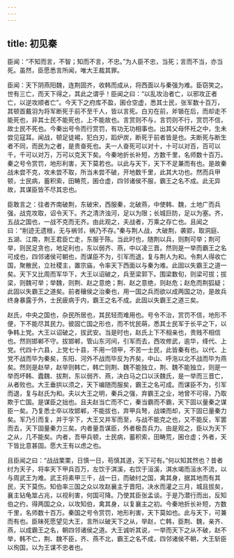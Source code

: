 ```yaml
---
---
---
```

title: 初见秦
---




臣闻：“不知而言，不智；知而不言，不忠。”为人臣不忠，当死；言而不当，亦当死。虽然，臣愿悉言所闻，唯大王裁其罪。

臣闻：天下阴燕阳魏，连荆固齐，收韩而成从，将西面以与秦强为难。臣窃笑之。世有三亡，而天下得之，其此之谓乎！臣闻之曰：“以乱攻治者亡，以邪攻正者亡，以逆攻顺者亡”。今天下之府库不盈，囷仓空虚，悉其士民，张军数十百万，其顿首戴羽为将军断死于前不至千人，皆以言死。白刃在前，斧锧在后，而却走不能死也，非其士民不能死也，上不能故也。言赏则不与，言罚则不行，赏罚不信，故士民不死也。今秦出号令而行赏罚，有功无功相事也。出其父母怀衽之中，生未尝见寇耳。闻战，顿足徒裼，犯白刃，蹈炉炭，断死于前者皆是也。夫断死与断生者不同，而民为之者，是贵奋死也。夫一人奋死可以对十，十可以对百，百可以千，千可以对万，万可以克天下矣。今秦地折长补短，方数千里，名师数十百万。秦之号令赏罚，地形利害，天下莫若也。以此与天下，天下不足兼而有也。是故秦战未尝不克，攻未尝不取，所当未尝不破，开地数千里，此其大功也。然而兵甲顿，士民病，蓄积索，田畴荒，囷仓虚，四邻诸侯不服，霸王之名不成。此无异故，其谋臣皆不尽其忠也。

臣敢言之：往者齐南破荆，东破宋，西服秦，北破燕，中使韩、魏，土地广而兵强，战克攻取，诏令天下。齐之清济浊河，足以为限；长城巨防，足以为塞。齐，五战之国也，一战不克而无齐。由此观之，夫战者，万乘之存亡也。且闻之曰：“削迹无遗根，无与祸邻，祸乃不存。”秦与荆人战，大破荆，袭郢，取洞庭、五湖、江南，荆王君臣亡走，东服于陈。当此时也，随荆以兵，则荆可举；荆可举，则民足贪也，地足利也，东以弱齐、燕，中以凌三晋。然则是一举而霸王之名可成也，四邻诸侯可朝也，而谋臣不为，引军而退，复与荆人为和。令荆人得收亡国，聚散民，立社稷主，置宗庙，令率天下西面以与秦为难。此固以失霸王之道一矣。天下又比周而军华下，大王以诏破之，兵至梁郭下。围梁数旬，则梁可拔；拔梁，则魏可举；举魏，则荆、赵之意绝；荆、赵之意绝，则赵危；赵危而荆狐疑；此固以失霸王之道矣。前者穰侯之治秦也，用一国之兵而欲以成两国之功，是故兵终身暴露于外，士民疲病于内，霸王之名不成。此固以失霸王之道三矣。

赵氏，中央之国也，杂民所居也，其民轻而难用也。号令不治，赏罚不信，地形不便，下不能尽其民力。彼固亡国之形也，而不忧民萌，悉其士民军于长平之下，以争韩上党。大王以诏破之，拔武安。当是时也，赵氏上下不相亲也，贵贱不相信也。然则邯郸不守。拔邯郸，管山东河间，引军而去，西攻修武，逾华，绛代、上党。代四十六县，上党七十县，不用一领甲，不苦一士民，此皆秦有也。以代、上党不战而毕为秦矣，东阳、河外不战而毕反为齐矣，中山、呼沲以北不战而毕为燕矣。然则是赵举，赵举则韩亡，韩亡则荆、魏不能独立，荆、魏不能独立，则是一举而坏韩、蠹魏、拔荆，东以弱齐、燕，决白马之口以沃魏氏，是一举而三晋亡，从者败也。大王垂拱以须之，天下编随而服矣，霸王之名可成。而谋臣不为，引军而退，复与赵氏为和。夫以大王之明，秦兵之强，弃霸王之业，地曾不可得，乃取欺于亡国。是谋臣之拙也。且夫赵当亡而不亡，秦当霸而不霸，天下固以量秦之谋臣一矣。乃复悉士卒以攻邯郸，不能拔也，弃甲兵弩，战竦而却，天下固已量秦力矣。军乃引而复，并于孚下，大王又并军而至，与战不能克之也，又不能反，军罢而去，天下固量秦力三矣。内者量吾谋臣，外者极吾兵力。由是观之，臣以为天下之从，几不能矣。内者，吾甲兵顿，士民病，蓄积索，田畴荒，囷仓虚；外者，天下皆比意甚固。愿大王有以虑之也。

且臣闻之曰：“战战栗栗，日慎一日，苟慎其道，天下可有。”何以知其然也？昔者纣为天子，将率天下甲兵百万，左饮于淇溪，右饮于洹溪，淇水竭而洹水不流，以与周武王为难。武王将素甲三千，战一日，而破纣之国，禽其身，据其地而有其民，天下莫伤。知伯率三国之众以攻赵襄主于晋阳，决水而灌之三月，城且拔矣，襄主钻龟筮占兆，以视利害，何国可降。乃使其臣张孟谈。于是乃潜行而出，反知伯之约，得两国之众，以攻知伯，禽其身，以复襄主之初。今秦地折长补短，方数千里，名师数十百万。秦国之号令赏罚，地形利害，天下莫如也。此与天下，可兼而有也。臣昧死愿望见大王，言所以破天下之从，举赵，亡韩，臣荆、魏，亲齐、燕，以成霸王之名，朝四邻诸侯之道。大王诚听其说，一举而天下之从不破，赵不举，韩不亡，荆、魏不臣，齐、燕不北，霸王之名不成，四邻诸侯不朝，大王斩臣以徇国，以为王谋不忠者也。